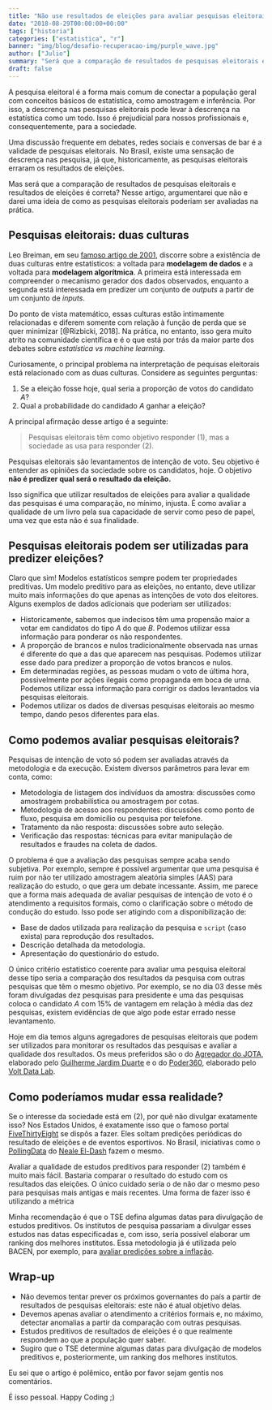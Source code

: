 ```yaml
---
title: "Não use resultados de eleições para avaliar pesquisas eleitorais"
date: "2018-08-29T00:00:00+00:00"
tags: ["historia"]
categories: ["estatistica", "r"]
banner: "img/blog/desafio-recuperacao-img/purple_wave.jpg"
author: ["Julio"]
summary: "Será que a comparação de resultados de pesquisas eleitorais e resultados de eleições é correta? Nesse artigo, argumentarei que não e darei uma ideia de como as pesquisas eleitorais poderiam ser avaliadas na prática."
draft: false
---
```


A pesquisa eleitoral é a forma mais comum de conectar a população geral com conceitos básicos de estatística, como amostragem e inferência. Por isso, a descrença nas pesquisas eleitorais pode levar à descrença na estatística como um todo. Isso é prejudicial para nossos profissionais e, consequentemente, para a sociedade.

Uma discussão frequente em debates, redes sociais e conversas de bar é a validade de pesquisas eleitorais. No Brasil, existe uma sensação de descrença nas pesquisa, já que, historicamente, as pesquisas eleitorais erraram os resultados de eleições. 

Mas será que a comparação de resultados de pesquisas eleitorais e resultados de eleições é correta? Nesse artigo, argumentarei que não e darei uma ideia de como as pesquisas eleitorais poderiam ser avaliadas na prática.

## Pesquisas eleitorais: duas culturas

Leo Breiman, em seu [famoso artigo de 2001](http://www2.math.uu.se/~thulin/mm/breiman.pdf), discorre sobre a existência de duas culturas entre estatísticos: a voltada para **modelagem de dados** e a voltada para **modelagem algorítmica**. A primeira está interessada em compreender o mecanismo gerador dos dados observados, enquanto a segunda está interessada em predizer um conjunto de *outputs* a partir de um conjunto de *inputs*. 

Do ponto de vista matemático, essas culturas estão intimamente relacionadas e diferem somente com relação à função de perda que se quer minimizar [@Rizbicki, 2018]. Na prática, no entanto, isso gera muito atrito na comunidade científica e é o que está por trás da maior parte dos debates sobre *estatística vs machine learning*.

Curiosamente, o principal problema na interpretação de pequisas eleitorais está relacionado com as duas culturas. Considere as seguintes perguntas:

1. Se a eleição fosse hoje, qual seria a proporção de votos do candidato $A$?
1. Qual a probabilidade do candidado $A$ ganhar a eleição?

A principal afirmação desse artigo é a seguinte:

> Pesquisas eleitorais têm como objetivo responder (1), mas a sociedade as usa para responder (2).

Pesquisas eleitorais são levantamentos de intenção de voto. Seu objetivo é entender as opiniões da sociedade sobre os candidatos, hoje. O objetivo **não é predizer qual será o resultado da eleição.**

Isso significa que utilizar resultados de eleições para avaliar a qualidade das pesquisas é uma comparação, no mínimo, injusta. É como avaliar a qualidade de um livro pela sua capacidade de servir como peso de papel, uma vez que esta não é sua finalidade.

## Pesquisas eleitorais podem ser utilizadas para predizer eleições?

Claro que sim! Modelos estatísticos sempre podem ter propriedades preditivas. Um modelo preditivo para as eleições, no entanto, deve utilizar muito mais informações do que apenas as intenções de voto dos eleitores. Alguns exemplos
de dados adicionais que poderiam ser utilizados:

- Historicamente, sabemos que indecisos têm uma propensão maior a votar em candidatos do tipo $A$ do que $B$. Podemos utilizar essa informação para ponderar os não respondentes.
- A proporção de brancos e nulos tradicionalmente observada nas urnas é diferente do que a das que aparecem nas pesquisas. Podemos utilizar esse dado para predizer a proporção de votos brancos e nulos. 
- Em determinadas regiões, as pessoas mudam o voto de última hora, possivelmente por ações ilegais como propaganda em boca de urna. Podemos utilizar essa informação para corrigir os dados levantados via pesquisas eleitorais.
- Podemos utilizar os dados de diversas pesquisas eleitorais ao mesmo tempo, dando pesos diferentes para elas. 

## Como podemos avaliar pesquisas eleitorais?

Pesquisas de intenção de voto só podem ser avaliadas através da metodologia e da execução. Existem diversos parâmetros para levar em conta, como:

- Metodologia de listagem dos indivíduos da amostra: discussões como amostragem probabilística ou amostragem por cotas.
- Metodologia de acesso aos respondentes: discussões como ponto de fluxo, pesquisa em domicílio ou pesquisa por telefone.
- Tratamento da não resposta: discussões sobre auto seleção.
- Verificação das respostas: técnicas para evitar manipulação de resultados e fraudes na coleta de dados.

O problema é que a avaliação das pesquisas sempre acaba sendo subjetiva. Por exemplo, sempre é possível argumentar que uma pesquisa é ruim por não ter utilizado amostragem aleatória simples (AAS) para realização do estudo, o que gera um debate incessante. Assim, me parece que a forma mais adequada de avaliar pesquisas de intenção de voto é o atendimento a requisitos formais, como o clarificação sobre o método de condução do estudo. Isso pode ser atigindo com a 
disponibilização de:

- Base de dados utilizada para realização da pesquisa e `script` (caso exista) para reprodução dos resultados.
- Descrição detalhada da metodologia.
- Apresentação do questionário do estudo.

O único critério estatístico coerente para avaliar uma pesquisa eleitoral desse tipo seria a comparação dos resultados da pesquisa com outras pesquisas que têm o mesmo objetivo. Por exemplo, se no dia 03 desse mês foram divulgadas dez pesquisas para presidente e uma das pesquisas coloca o candidato $A$ com 15% de vantagem em relação à média das dez pesquisas, existem evidências de que algo pode estar errado nesse levantamento.

Hoje em dia temos alguns agregadores de pesquisas eleitorais que podem ser utilizados para monitorar os resultados das pesquisas e avaliar a qualidade dos resultados. Os meus preferidos são o do [Agregador do JOTA](https://data.jota.info/agregador/), elaborado pelo [Guilherme Jardim Duarte](https://www.linkedin.com/in/guilherme-jardim-duarte-93b82077/?locale=en_US) e o do [Poder360](https://www.poder360.com.br/pesquisas-de-opiniao/), elaborado pelo [Volt Data Lab](https://www.voltdata.info/).

## Como poderíamos mudar essa realidade?

Se o interesse da sociedade está em (2), por quê não divulgar exatamente isso? Nos Estados Unidos, é exatamente isso que o famoso portal [FiveThirtyEight](https://fivethirtyeight.com) se dispôs a fazer. Eles soltam predições periódicas do resultado de eleições e de eventos esportivos. No Brasil, iniciativas como o [PollingData](http://www.pollingdata.com.br) do [Neale El-Dash](https://www.linkedin.com/in/neale/?locale=pt_BR) fazem o mesmo.

Avaliar a qualidade de estudos preditivos para responder (2) também é muito mais fácil. Bastaria comparar o resultado do estudo com os resultados das eleições. O único cuidado seria o de não dar o mesmo peso para pesquisas mais antigas e mais recentes. Uma forma de fazer isso é utilizando a métrica

Minha recomendação é que o TSE defina algumas datas para divulgação de estudos preditivos. Os institutos de pesquisa passariam a divulgar esses estudos nas datas especificadas e, com isso, seria possível elaborar um ranking dos melhores institutos. Essa metodologia já é utilizada pelo BACEN, por exemplo, para [avaliar predições sobre a inflação](https://www4.bcb.gov.br/Pec/GCI/PORT/Focus/top5.asp).

## Wrap-up

- Não devemos tentar prever os próximos governantes do país a partir de resultados de pesquisas eleitorais: este não é atual objetivo delas.
- Devemos apenas avaliar o atendimento a critérios formais e, no máximo, detectar anomalias a partir da comparação com outras pesquisas.
- Estudos preditivos de resultados de eleições é o que realmente respondem ao que a população quer saber.
- Sugiro que o TSE determine algumas datas para divulgação de modelos preditivos e, posteriormente, um ranking dos melhores institutos.

Eu sei que o artigo é polêmico, então por favor sejam gentis nos comentários.

É isso pessoal. Happy Coding ;)


